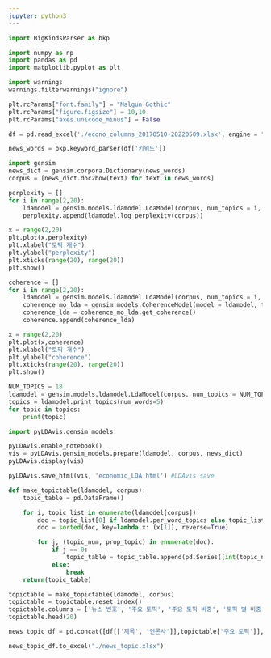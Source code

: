 ```yaml
---
jupyter: python3
---
```


```python
import BigKindsParser as bkp

import numpy as np
import pandas as pd
import matplotlib.pyplot as plt

import warnings
warnings.filterwarnings("ignore")
```

```python
plt.rcParams["font.family"] = "Malgun Gothic"
plt.rcParams["figure.figsize"] = 10,10
plt.rcParams["axes.unicode_minus"] = False
```

```python
df = pd.read_excel('./econo_columns_20170510-20220509.xlsx', engine = "openpyxl")
```

```python
news_words = bkp.keyword_parser(df['키워드'])
```

```python
import gensim
news_dict = gensim.corpora.Dictionary(news_words)
corpus = [news_dict.doc2bow(text) for text in news_words]
```

```python
perplexity = []
for i in range(2,20):
    ldamodel = gensim.models.ldamodel.LdaModel(corpus, num_topics = i, id2word=news_dict, passes=15)
    perplexity.append(ldamodel.log_perplexity(corpus))
```

```python
x = range(2,20)
plt.plot(x,perplexity)
plt.xlabel("토픽 개수")
plt.ylabel("perplexity")
plt.xticks(range(20), range(20))
plt.show()
```

```python
coherence = []
for i in range(2,20):
    ldamodel = gensim.models.ldamodel.LdaModel(corpus, num_topics = i, id2word=news_dict, passes=15)
    coherence_mo_lda = gensim.models.CoherenceModel(model = ldamodel, texts = news_words, dictionary = news_dict) 
    coherence_lda = coherence_mo_lda.get_coherence()
    coherence.append(coherence_lda)
```

```python
x = range(2,20)
plt.plot(x,coherence)
plt.xlabel("토픽 개수")
plt.ylabel("coherence")
plt.xticks(range(20), range(20))
plt.show()
```

```python
NUM_TOPICS = 18
ldamodel = gensim.models.ldamodel.LdaModel(corpus, num_topics = NUM_TOPICS, id2word=news_dict, passes=15, iterations=100)
topics = ldamodel.print_topics(num_words=5)
for topic in topics:
    print(topic)
```

```python
import pyLDAvis.gensim_models

pyLDAvis.enable_notebook()
vis = pyLDAvis.gensim_models.prepare(ldamodel, corpus, news_dict)
pyLDAvis.display(vis)
```

```python
pyLDAvis.save_html(vis, 'economic_LDA.html') #LDAvis save
```

```python
def make_topictable(ldamodel, corpus):
    topic_table = pd.DataFrame()

    for i, topic_list in enumerate(ldamodel[corpus]):
        doc = topic_list[0] if ldamodel.per_word_topics else topic_list            
        doc = sorted(doc, key=lambda x: (x[1]), reverse=True)

        for j, (topic_num, prop_topic) in enumerate(doc):
            if j == 0: 
                topic_table = topic_table.append(pd.Series([int(topic_num), round(prop_topic,4), topic_list]), ignore_index=True)
            else:
                break
    return(topic_table)
```

```python
topictable = make_topictable(ldamodel, corpus)
topictable = topictable.reset_index() 
topictable.columns = ['뉴스 번호', '주요 토픽', '주요 토픽 비중', '토픽 별 비중']
topictable.head(20)
```

```python
news_topic_df = pd.concat([df[['제목', '언론사']],topictable['주요 토픽']], axis = 1)
```

```python
news_topic_df.to_excel("./news_topic.xlsx")
```

